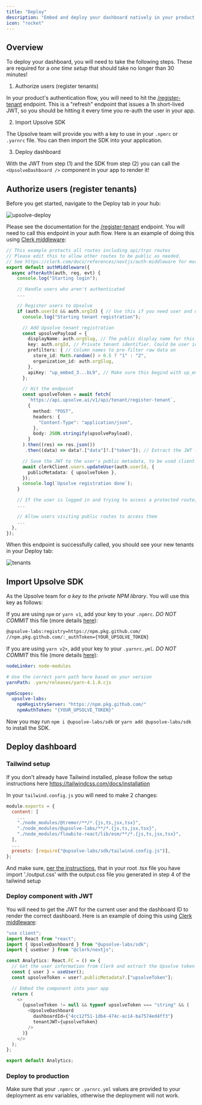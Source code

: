 ```yaml
---
title: "Deploy"
description: "Embed and deploy your dashboard natively in your product for your end-users"
icon: "rocket"
---
```


## Overview

To deploy your dashboard, you will need to take the following steps.
These are required for a _one time setup_ that should take no longer than 30 minutes!

1. Authorize users (register tenants)

In your product's authentication flow, you will need to hit the [/register-tenant](/api-reference/endpoint/register-tenant-to-upsolve) endpoint.
This is a "refresh" endpoint that issues a 1h short-lived JWT, so you should be hitting it every time you re-auth the user in your app.

2. Import Upsolve SDK

The Upsolve team will provide you with a key to use in your `.npmrc` or `.yarnrc` file. You can then import the SDK into your application.

3. Deploy dashboard

With the JWT from step (1) and the SDK from step (2) you can call the `<UpsolveDashboard />` component in your app to render it!

## Authorize users (register tenants)

Before you get started, navigate to the Deploy tab in your hub:

![upsolve-deploy](/images/deploy-dashboards/upsolve-deploy.png)

Please see the documentation for the [/register-tenant](/api-reference/endpoint/register-tenant-to-upsolve) endpoint.
You will need to call this endpoint in your auth flow. Here is an example of doing this using [Clerk middleware](https://clerk.com/docs/references/nextjs/auth-middleware#use-after-auth-for-fine-grained-control):

```typescript middleware.ts
// This example protects all routes including api/trpc routes
// Please edit this to allow other routes to be public as needed.
// See https://clerk.com/docs/references/nextjs/auth-middleware for more information about configuring your Middleware
export default authMiddleware({
  async afterAuth(auth, req, evt) {
    console.log("Starting login");

    // Handle users who aren't authenticated
    ...

    // Register users to Upsolve
    if (auth.userId && auth.orgId) { // Use this if you need user and org id in your tenant
      console.log("Starting tenant registration");

      // Add Upsolve tenant registration
      const upsolvePayload = {
        displayName: auth.orgSlug, // The public display name for this tenant. Can be user's name, their org, or anything else
        key: auth.orgId, // Private tenant identifier. Could be user id, org id, or anything else
        prefilters: { // Column names to pre-filter raw data on
          store_id: Math.random() > 0.5 ? "1" : "2",
          organization_id: auth.orgSlug,
        },
        apiKey: "up_embed_3...bL9", // Make sure this begind with up_embed_
      };

      // Hit the endpoint
      const upsolveToken = await fetch(
        `https://api.upsolve.ai/v1/api/tenant/register-tenant`,
        {
          method: "POST",
          headers: {
            "Content-Type": "application/json",
          },
          body: JSON.stringify(upsolvePayload),
        }
      ).then((res) => res.json())
       .then((data) => data?.["data"]?.["token"]); // Extract the JWT from the response

      // Save the JWT to the user's public metadata, to be used client side!
      await clerkClient.users.updateUser(auth.userId, {
        publicMetadata: { upsolveToken },
      });
      console.log(`Upsolve registration done`);
    }

    // If the user is logged in and trying to access a protected route, allow them to access route
    ...

    // Allow users visiting public routes to access them
    ...
  },
});
```

When this endpoint is successfully called, you should see your new tenants in your Deploy tab:

![tenants](/images/deploy-dashboards/tenants.png)

## Import Upsolve SDK

As the Upsolve team for _a key to the private NPM library_. You will use this key as follows:

If you are using `npm` or `yarn v1`, add your key to your `.npmrc`. _DO NOT COMMIT_ this file (more details [here](https://docs.npmjs.com/using-private-packages-in-a-ci-cd-workflow#create-and-check-in-a-project-specific-npmrc-file)):

```txt .npmrc
@upsolve-labs:registry=https://npm.pkg.github.com/
//npm.pkg.github.com/:_authToken={YOUR_UPSOLVE_TOKEN}
```

If you are using `yarn v2+`, add your key to your `.yarnrc.yml`. _DO NOT COMMIT_ this file (more details [here](https://yarnpkg.com/configuration/yarnrc)):

```yml .yarnrc.yml
nodeLinker: node-modules

# Use the correct yarn path here based on your version
yarnPath: .yarn/releases/yarn-4.1.0.cjs

npmScopes:
  upsolve-labs:
    npmRegistryServer: "https://npm.pkg.github.com/"
    npmAuthToken: "{YOUR_UPSOLVE_TOKEN}"
```

Now you may run `npm i @upsolve-labs/sdk` or `yarn add @upsolve-labs/sdk` to install the SDK.

## Deploy dashboard

### Tailwind setup

If you don't already have Tailwind installed, please follow the setup instructions here https://tailwindcss.com/docs/installation

In your `tailwind.config.js` you will need to make 2 changes:

```javascript tailwind.config.js
module.exports = {
  content: [
    ...
    "./node_modules/@tremor/**/*.{js,ts,jsx,tsx}",
    "./node_modules/@upsolve-labs/**/*.{js,ts,jsx,tsx}",
    "./node_modules/flowbite-react/lib/esm/**/*.{js,ts,jsx,tsx}",
  ],
  ...
  presets: [require("@upsolve-labs/sdk/tailwind.config.js")],
};
```

And make sure, [per the instructions](https://tailwindcss.com/docs/installation), that in your root .tsx file you have import './output.css' with the output.css file you generated in step 4 of the tailwind setup

### Deploy component with JWT

You will need to get the JWT for the current user and the dashboard ID to render the correct dashboard.
Here is an example of doing this using [Clerk middleware](https://clerk.com/docs/references/nextjs/auth-middleware#use-after-auth-for-fine-grained-control):

```typescript Analytics.tsx
"use client";
import React from "react";
import { UpsolveDashboard } from "@upsolve-labs/sdk";
import { useUser } from "@clerk/nextjs";

const Analytics: React.FC = () => {
  // Get the user information from Clerk and extract the Upsolve token from the metadata
  const { user } = useUser();
  const upsolveToken = user?.publicMetadata?.["upsolveToken"];

  // Embed the component into your app
  return (
    <>
      {upsolveToken != null && typeof upsolveToken === "string" && (
        <UpsolveDashboard
          dashboardId={"4cc12f51-1db4-474c-ac14-ba7574ed4ff3"}
          tenantJWT={upsolveToken}
        />
      )}
    </>
  );
};

export default Analytics;
```

### Deploy to production

Make sure that your `.npmrc` or `.yarnrc.yml` values are provided to your deployment as env variables, otherwise the deployment will not work.
